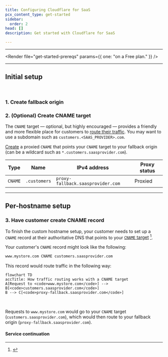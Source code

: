 ```yaml
---
title: Configuring Cloudflare for SaaS
pcx_content_type: get-started
sidebar:
  order: 2
head: []
description: Get started with Cloudflare for SaaS

---
```



***

<Render file="get-started-prereqs" params={{ one: "on a Free plan." }} />

***

## Initial setup

<Render file="get-started-initial-setup-preamble" /> <br/>

### 1. Create fallback origin

<Render file="get-started-fallback-origin" />

### 2. (Optional) Create CNAME target

The `CNAME` target — optional, but highly encouraged — provides a friendly and more flexible place for customers to [route their traffic](#step-3--have-customer-create-cname-record). You may want to use a subdomain such as `customers.<SAAS_PROVIDER>.com`.

[Create](/dns/manage-dns-records/how-to/create-dns-records/#create-dns-records) a proxied `CNAME` that points your `CNAME` target to your fallback origin (can be a wildcard such as `*.customers.saasprovider.com`).

<Example>

| **Type** | **Name**     | **IPv4 address**                  | **Proxy status** |
| -------- | ------------ | --------------------------------- | ---------------- |
| `CNAME`  | `.customers` | `proxy-fallback.saasprovider.com` | Proxied          |

</Example>

***

## Per-hostname setup

<Render file="get-started-per-hostname" />

### 3. Have customer create CNAME record

To finish the custom hostname setup, your customer needs to set up a `CNAME` record at their authoritative DNS that points to your [`CNAME` target](#step-2-optional--create-cname-target) [^1].

<Render file="get-started-check-statuses" />

Your customer's `CNAME` record might look like the following:

```txt
www.mystore.com CNAME customers.saasprovider.com
```

This record would route traffic in the following way:

```mermaid
flowchart TD
accTitle: How traffic routing works with a CNAME target
A[Request to <code>www.mystore.com</code>] --> B[<code>customers.saasprovider.com</code>]
B --> C[<code>proxy-fallback.saasprovider.com</code>]
```

<br/>

Requests to `www.mystore.com` would go to your `CNAME` target (`customers.saasprovider.com`), which would then route to your fallback origin (`proxy-fallback.saasprovider.com`).

[^1]: <Render file="regional-services" />

#### Service continuation

<Render file="get-started-service-continuation" />
